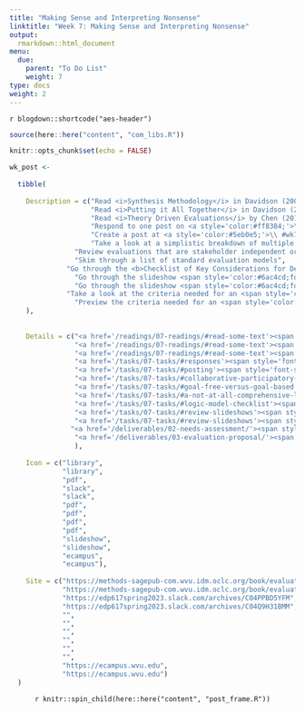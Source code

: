 ```yaml
---
title: "Making Sense and Interpreting Nonsense"
linktitle: "Week 7: Making Sense and Interpreting Nonsense"
output:
  rmarkdown::html_document
menu:
  due:
    parent: "To Do List"
    weight: 7
type: docs
weight: 2
---
```


`r blogdown::shortcode("aes-header")`

```r
source(here::here("content", "com_libs.R"))
```

```r
knitr::opts_chunk$set(echo = FALSE)
```

```r

wk_post <- 
  
  tibble(
    
    Description = c("Read <i>Synthesis Methodology</i> in Davidson (2007)",
                    "Read <i>Putting it All Together</i> in Davidson (2007)",
                    "Read <i>Theory Driven Evaluations</i> by Chen (2012)",
                    "Respond to one post on <a style='color:#ff8384;'>\\ #wk6-disagreement</a>",
                    "Create a post at <a style='color:#5eb0e5;'>\\ #wk7-kec-and-tde</a> based on the readings",
                    "Take a look at a simplistic breakdown of multiple evaluation approaches in <b>Collaborative, Participatory, & Empowerment Evaluation</b>",
                "Review evaluations that are stakeholder independent or dependent in <b>Goal-Free Evaluation and Goal-Based Evaluation</b>",
                "Skim through a list of standard evaluation models",
              "Go through the <b>Checklist of Key Considerations for Development of Program Logic Models</b> to review criteria needed for logic models",
                "Go through the slideshow <span style='color:#6ac4cd;font-weight:bold'>A Short Course on Evaluation Models</span>",
                "Go through the slideshow <span style='color:#6ac4cd;font-weight:bold'>Data Collection</span>",
              "Take a look at the criteria needed for an <span style='color:#52bf90; font-weight:bold;'>Needs Assessment</span> due at the <i><b>end of week 7</b></i>",
                "Preview the criteria needed for an <span style='color:#52bf90; font-weight:bold;'>Evaluation Proposal</span> due at the <i><b>end of week 8</b></i>"
    ),
    
    
    Details = c("<a href='/readings/07-readings/#read-some-text'><span style='font-size: 25px; color: #89cff0;'><i class='fas fa-info-circle'></i></span></a>",
                "<a href='/readings/07-readings/#read-some-text'><span style='font-size: 25px; color: #89cff0;'><i class='fas fa-info-circle'></i></span></a>",
                "<a href='/readings/07-readings/#read-some-text'><span style='font-size: 25px; color: #89cff0;'><i class='fas fa-info-circle'></i></span></a>",
                "<a href='/tasks/07-tasks/#responses'><span style='font-size: 25px; color: #89cff0;'><i class='fas fa-info-circle'></i></span></a>",
                "<a href='/tasks/07-tasks/#posting'><span style='font-size: 25px; color: #89cff0;'><i class='fas fa-info-circle'></i></span></a>",
                "<a href='/tasks/07-tasks/#collaborative-participatory--empowerment-evaluation'><span style='font-size: 25px; color: #89cff0;'><i class='fas fa-info-circle'></i></span></a>",
                "<a href='/tasks/07-tasks/#goal-free-versus-goal-based'><span style='font-size: 25px; color: #89cff0;'><i class='fas fa-info-circle'></i></span></a>",
                "<a href='/tasks/07-tasks/#a-not-at-all-comprehensive-list-of-models'><span style='font-size: 25px; color: #89cff0;'><i class='fas fa-info-circle'></i></span></a>",
                "<a href='/tasks/07-tasks/#logic-model-checklist'><span style='font-size: 25px; color: #89cff0;'><i class='fas fa-info-circle'></i></span></a>",
                "<a href='/tasks/07-tasks/#review-slideshows'><span style='font-size: 25px; color: #89cff0;'><i class='fas fa-info-circle'></i></span></a>",
                "<a href='/tasks/07-tasks/#review-slideshows'><span style='font-size: 25px; color: #89cff0;'><i class='fas fa-info-circle'></i></span></a>",
               "<a href='/deliverables/02-needs-assessment/'><span style='font-size: 25px; color: #89cff0;'><i class='fas fa-info-circle'></i></span></a>",
                "<a href='/deliverables/03-evaluation-proposal/'><span style='font-size: 25px; color: #89cff0;'><i class='fas fa-info-circle'></i></span></a>"
                ),
    
    Icon = c("library", 
             "library",
             "pdf", 
             "slack",
             "slack",
             "pdf",
             "pdf",
             "pdf",
             "pdf",
             "slideshow",
             "slideshow",
             "ecampus",
             "ecampus"),
    
    Site = c("https://methods-sagepub-com.wvu.idm.oclc.org/book/evaluation-methodology-basics/n9.xml",
             "https://methods-sagepub-com.wvu.idm.oclc.org/book/evaluation-methodology-basics/n10.xml",               "https://link.springer.com/chapter/10.1007/978-3-531-19009-9_2",
             "https://edp617spring2023.slack.com/archives/C04PPBD5YFM",
             "https://edp617spring2023.slack.com/archives/C04Q9H31BMM",
             "",
             "",
             "",
             "",
             "",
             "",
             "https://ecampus.wvu.edu",
             "https://ecampus.wvu.edu")
  )
```

<center>
`r knitr::spin_child(here::here("content", "post_frame.R"))`
</center>

